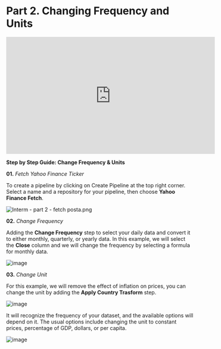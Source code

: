 # Part 2. Changing Frequency and Units

<iframe width="560" height="315" src="https://www.youtube.com/embed/2o_Y28raMM4" title="YouTube video player" frameborder="0" allow="accelerometer; autoplay; clipboard-write; encrypted-media; gyroscope; picture-in-picture; web-share" allowfullscreen></iframe>

**Step by Step Guide: Change Frequency & Units**

**01.** *Fetch Yahoo Finance Ticker*

To create a pipeline by clicking on Create Pipeline at the top right corner. Select a name and a repository for your pipeline, then choose **Yahoo Finance Fetch**.

![Interm - part 2 - fetch posta.png](https://alphacast-images.s3.us-west-2.amazonaws.com/next-s3-uploads/8c1e5fda-0ab8-411e-8a9e-4c319ac322d3/Interm---part-2---fetch-posta.png)

**02.** *Change Frequency*

Adding the **Change Frequency** step to select your daily data and convert it to either monthly, quarterly, or yearly data. In this example, we will select the **Close** column and we will change the frequency by selecting a formula for monthly data. 

![image](https://alphacast-images.s3.us-west-2.amazonaws.com/next-s3-uploads/80a00e94-1c37-4be8-a8f9-d09e655c7a87/Interm---part-2---freq.jpg)

**03.** *Change Unit*

For this example, we will remove the effect of inflation on prices, you can change the unit by adding the **Apply Country Trasform** step.

![image](https://user-images.githubusercontent.com/106676128/221672781-f1344885-f97c-45dc-8df5-404b46d0e42b.png)

It will recognize the frequency of your dataset, and the available options will depend on it. The usual options include changing the unit to constant prices, percentage of GDP, dollars, or per capita.

![image](https://alphacast-images.s3.us-west-2.amazonaws.com/next-s3-uploads/59b8b86d-7e20-46c8-bfbd-61a540c78988/interm---part-2---units-p.jpg)

